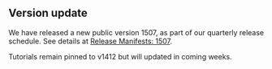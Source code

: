 ::: {.callout-warning}
## Version update
We have released a new public version 1507, as part of our quarterly release schedule. See details at [Release Manifests: 1507](../release_manifests/version-1507.html). 

Tutorials remain pinned to v1412 but will updated in coming weeks.
:::
